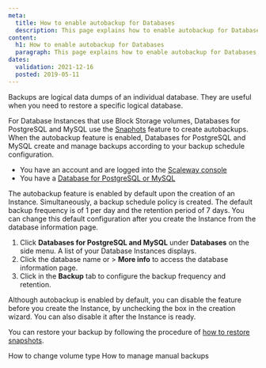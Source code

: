 ```yaml
---
meta:
  title: How to enable autobackup for Databases
  description: This page explains how to enable autobackup for Databases
content:
  h1: How to enable autobackup for Databases
  paragraph: This page explains how to enable autobackup for Databases
dates:
  validation: 2021-12-16
  posted: 2019-05-11
---
```


Backups are logical data dumps of an individual database. They are useful when you need to restore a specific logical database. 

For Database Instances that use Block Storage volumes, Databases for PostgreSQL and MySQL use the [Snaphots](/databases/databases-for-postgresql-and-mysql/how-to/manage-snapshots/) feature to create autobackups. When the autobackup feature is enabled, Databases for PostgreSQL and MySQL create and manage backups according to your backup schedule configuration. 

<Message type="requirement">

- You have an account and are logged into the [Scaleway console](https://console.scaleway.com)
- You have a [Database for PostgreSQL or MySQL](/databases/databases-for-postgresql-and-mysql/quickstart)

</Message>


  <Message type="note">

  The autobackup feature is enabled by default upon the creation of an Instance. Simultaneously, a backup schedule policy is created. The default backup frequency is of 1 per day and the retention period of 7 days. You can change this default configuration after you create the Instance from the database information page.

  </Message>

1. Click **Databases for PostgreSQL and MySQL** under **Databases** on the side menu. A list of your Database Instances displays.
2. Click the database name or <Icon name="more" /> > **More info** to access the database information page.
3. Click <Icon name="edit" /> in the **Backup** tab to configure the backup frequency and retention.
  <Lightbox src="scaleway-dbaas-backup.webp" alt="" />

  <Message type="note">

  Although autobackup is enabled by default, you can disable the feature before you create the Instance, by unchecking the box in the creation wizard. You can also disable it after the Instance is ready.

  </Message>

You can restore your backup by following the procedure of [how to restore snapshots](/databases/databases-for-postgresql-and-mysql/how-to/manage-snapshots/#how-to-restore-snapshots).

<Navigation title="See Also">
  <PreviousButton to="/databases/databases-for-postgresql-and-mysql/how-to/change-volume-type/">How to change volume type</PreviousButton>
  <NextButton to="/databases/databases-for-postgresql-and-mysql/how-to/manage-manual-backups/">How to manage manual backups</NextButton>
</Navigation>
